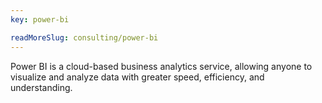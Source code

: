 ```yaml
---
key: power-bi

readMoreSlug: consulting/power-bi
---
```


Power BI is a cloud-based business analytics service, allowing anyone to visualize and analyze data with greater speed, efficiency, and understanding.
